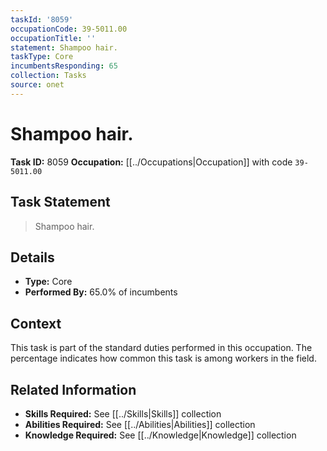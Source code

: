 ```yaml
---
taskId: '8059'
occupationCode: 39-5011.00
occupationTitle: ''
statement: Shampoo hair.
taskType: Core
incumbentsResponding: 65
collection: Tasks
source: onet
---
```

# Shampoo hair.

**Task ID:** 8059
**Occupation:** [[../Occupations|Occupation]] with code `39-5011.00`

## Task Statement

> Shampoo hair.

## Details

- **Type:** Core
- **Performed By:** 65.0% of incumbents

## Context

This task is part of the standard duties performed in this occupation. The percentage indicates how common this task is among workers in the field.

## Related Information

- **Skills Required:** See [[../Skills|Skills]] collection
- **Abilities Required:** See [[../Abilities|Abilities]] collection
- **Knowledge Required:** See [[../Knowledge|Knowledge]] collection
